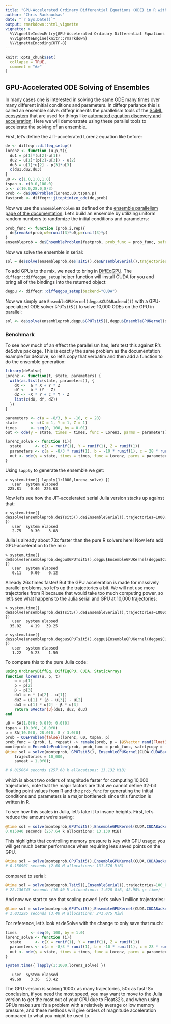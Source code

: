 ```yaml
---
title: "GPU-Accelerated Ordinary Differential Equations (ODE) in R with diffeqr"
author: "Chris Rackauckas"
date: "`r Sys.Date()`"
output: rmarkdown::html_vignette
vignette: >
  %\VignetteIndexEntry{GPU-Accelerated Ordinary Differential Equations (ODE) in R with diffeqr}
  %\VignetteEngine{knitr::rmarkdown}
  %\VignetteEncoding{UTF-8}
---
```


```r
knitr::opts_chunk$set(
  collapse = TRUE,
  comment = "#>"
)
```

## GPU-Accelerated ODE Solving of Ensembles

In many cases one is interested in solving the same ODE many times over many
different initial conditions and parameters. In diffeqr parlance this is called
an ensemble solve. diffeqr inherits the parallelism tools of the 
[SciML ecosystem](https://sciml.ai/) that are used for things like
[automated equation discovery and acceleration](https://arxiv.org/abs/2001.04385).
Here we will demonstrate using these parallel tools to accelerate the solving
of an ensemble.

First, let's define the JIT-accelerated Lorenz equation like before:

```R
de <- diffeqr::diffeq_setup()
lorenz <- function (u,p,t){
  du1 = p[1]*(u[2]-u[1])
  du2 = u[1]*(p[2]-u[3]) - u[2]
  du3 = u[1]*u[2] - p[3]*u[3]
  c(du1,du2,du3)
}
u0 <- c(1.0,1.0,1.0)
tspan <- c(0.0,100.0)
p <- c(10.0,28.0,8/3)
prob <- de$ODEProblem(lorenz,u0,tspan,p)
fastprob <- diffeqr::jitoptimize_ode(de,prob)
```

Now we use the `EnsembleProblem` as defined on the 
[ensemble parallelism page of the documentation](https://diffeq.sciml.ai/stable/features/ensemble/):
Let's build an ensemble by utilizing uniform random numbers to randomize the
initial conditions and parameters:

```R
prob_func <- function (prob,i,rep){
  de$remake(prob,u0=runif(3)*u0,p=runif(3)*p)
}
ensembleprob = de$EnsembleProblem(fastprob, prob_func = prob_func, safetycopy=FALSE)
```

Now we solve the ensemble in serial:

```R
sol = de$solve(ensembleprob,de$Tsit5(),de$EnsembleSerial(),trajectories=10000,saveat=0.01)
```

To add GPUs to the mix, we need to bring in [DiffEqGPU](https://github.com/SciML/DiffEqGPU.jl).
The `diffeqr::diffeqgpu_setup` helper function will install CUDA for you and
bring all of the bindings into the returned object:

```R
degpu <- diffeqr::diffeqgpu_setup(backend="CUDA")
```

Now we simply use `EnsembleGPUKernel(degpu$CUDABackend())` with a
GPU-specialized ODE solver `GPUTsit5()` to solve 10,000 ODEs on the GPU in 
parallel:

```R
sol <- de$solve(ensembleprob,degpu$GPUTsit5(),degpu$EnsembleGPUKernel(degpu$CUDABackend()),trajectories=10000,saveat=0.01)
```

### Benchmark

To see how much of an effect the parallelism has, let's test this against R's
deSolve package. This is exactly the same problem as the documentation example
for deSolve, so let's copy that verbatim and then add a function to do the
ensemble generation:

```R
library(deSolve)
Lorenz <- function(t, state, parameters) {
  with(as.list(c(state, parameters)), {
    dX <-  a * X + Y * Z
    dY <-  b * (Y - Z)
    dZ <- -X * Y + c * Y - Z
    list(c(dX, dY, dZ))
  })
}

parameters <- c(a = -8/3, b = -10, c = 28)
state      <- c(X = 1, Y = 1, Z = 1)
times      <- seq(0, 100, by = 0.01)
out <- ode(y = state, times = times, func = Lorenz, parms = parameters)

lorenz_solve <- function (i){
  state      <- c(X = runif(1), Y = runif(1), Z = runif(1))
  parameters <- c(a = -8/3 * runif(1), b = -10 * runif(1), c = 28 * runif(1))
  out <- ode(y = state, times = times, func = Lorenz, parms = parameters)
}
```

Using `lapply` to generate the ensemble we get:

```
> system.time({ lapply(1:1000,lorenz_solve) })
   user  system elapsed
 225.81    0.46  226.63
```

Now let's see how the JIT-accelerated serial Julia version stacks up against that:

```
> system.time({ de$solve(ensembleprob,de$Tsit5(),de$EnsembleSerial(),trajectories=1000,saveat=0.01) })
   user  system elapsed
   2.75    0.30    3.08
```

Julia is already about 73x faster than the pure R solvers here! Now let's add
GPU-acceleration to the mix:

```
> system.time({ de$solve(ensembleprob,degpu$GPUTsit5(),degpu$EnsembleGPUKernel(degpu$CUDABackend()),trajectories=1000,saveat=0.01) })
   user  system elapsed 
   0.11    0.00    0.12
```

Already 26x times faster! But the GPU acceleration is made for massively
parallel problems, so let's up the trajectories a bit. We will not use more
trajectories from R because that would take too much computing power, so let's
see what happens to the Julia serial and GPU at 10,000 trajectories:

```
> system.time({ de$solve(ensembleprob,de$Tsit5(),de$EnsembleSerial(),trajectories=10000,saveat=0.01) })
   user  system elapsed
  35.02    4.19   39.25
```

```
> system.time({ de$solve(ensembleprob,degpu$GPUTsit5(),degpu$EnsembleGPUKernel(degpu$CUDABackend()),trajectories=10000,saveat=0.01) })
   user  system elapsed 
   1.22    0.23    1.50 
```

To compare this to the pure Julia code:

```julia
using OrdinaryDiffEq, DiffEqGPU, CUDA, StaticArrays
function lorenz(u, p, t)
    σ = p[1]
    ρ = p[2]
    β = p[3]
    du1 = σ * (u[2] - u[1])
    du2 = u[1] * (ρ - u[3]) - u[2]
    du3 = u[1] * u[2] - β * u[3]
    return SVector{3}(du1, du2, du3)
end

u0 = SA[1.0f0; 0.0f0; 0.0f0]
tspan = (0.0f0, 10.0f0)
p = SA[10.0f0, 28.0f0, 8 / 3.0f0]
prob = ODEProblem{false}(lorenz, u0, tspan, p)
prob_func = (prob, i, repeat) -> remake(prob, p = (@SVector rand(Float32, 3)) .* p)
monteprob = EnsembleProblem(prob, prob_func = prob_func, safetycopy = false)
@time sol = solve(monteprob, GPUTsit5(), EnsembleGPUKernel(CUDA.CUDABackend()),
    trajectories = 10_000,
    saveat = 1.0f0);

# 0.015064 seconds (257.68 k allocations: 13.132 MiB)
```

which is about two orders of magnitude faster for computing 10,000 trajectories,
note that the major factors are that we cannot define 32-bit floating point values
from R and the `prob_func` for generating the initial conditions and parameters
is a major bottleneck since this function is written in R.

To see how this scales in Julia, let's take it to insane heights. First, let's
reduce the amount we're saving:

```julia
@time sol = solve(monteprob,GPUTsit5(),EnsembleGPUKernel(CUDA.CUDABackend()),trajectories=10_000,saveat=1.0f0)
0.015040 seconds (257.64 k allocations: 13.130 MiB)
```

This highlights that controlling memory pressure is key with GPU usage: you will
get much better performance when requiring less saved points on the GPU.

```julia
@time sol = solve(monteprob,GPUTsit5(),EnsembleGPUKernel(CUDA.CUDABackend()),trajectories=100_000,saveat=1.0f0)
# 0.150901 seconds (2.60 M allocations: 131.576 MiB)
```

compared to serial:

```julia
@time sol = solve(monteprob,Tsit5(),EnsembleSerial(),trajectories=100_000,saveat=1.0f0)
# 22.136743 seconds (16.40 M allocations: 1.628 GiB, 42.98% gc time)
```

And now we start to see that scaling power! Let's solve 1 million trajectories:

```julia
@time sol = solve(monteprob,GPUTsit5(),EnsembleGPUKernel(CUDA.CUDABackend()),trajectories=1_000_000,saveat=1.0f0)
# 1.031295 seconds (3.40 M allocations: 241.075 MiB)
```

For reference, let's look at deSolve with the change to only save that much:

```R
times      <- seq(0, 100, by = 1.0)
lorenz_solve <- function (i){
  state      <- c(X = runif(1), Y = runif(1), Z = runif(1))
  parameters <- c(a = -8/3 * runif(1), b = -10 * runif(1), c = 28 * runif(1))
  out <- ode(y = state, times = times, func = Lorenz, parms = parameters)
}

system.time({ lapply(1:1000,lorenz_solve) })
```

```
   user  system elapsed 
  49.69    3.36   53.42 
```

The GPU version is solving 1000x as many trajectories, 50x as fast! So conclusion,
if you need the most speed, you may want to move to the Julia version to get the
most out of your GPU due to Float32's, and when using GPUs make sure it's a problem
with a relatively average or low memory pressure, and these methods will give
orders of magnitude acceleration compared to what you might be used to.
